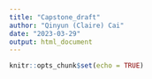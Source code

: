 ---
title: "Capstone_draft"
author: "Qinyun (Claire) Cai"
date: "2023-03-29"
output: html_document
---

```{r setup, include=FALSE}
knitr::opts_chunk$set(echo = TRUE)
```

```{r}

```

